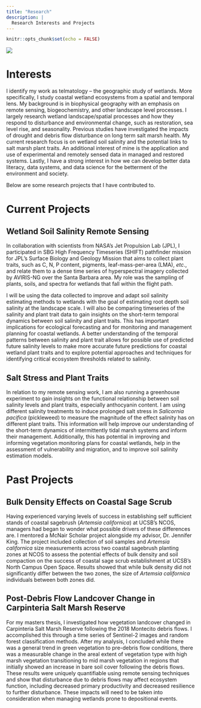 ```yaml
---
title: "Research"
description: |
  Research Interests and Projects
---
```


```r
knitr::opts_chunk$set(echo = FALSE)
```

![](images/wetland_banner.jfif)

# Interests

I identify my work as telmatology – the geographic study of wetlands. More specifically, I study coastal wetland ecosystems from a spatial and temporal lens. My background is in biophysical geography with an emphasis on remote sensing, biogeochemistry, and other landscape level processes. I largely research wetland landscape/spatial processes and how they respond to disturbance and environmental change, such as restoration, sea level rise, and seasonality. Previous studies have investigated the impacts of drought and debris flow disturbance on long term salt marsh health. My current research focus is on wetland soil salinity and the potential links to salt marsh plant traits. An additional interest of mine is the application and use of experimental and remotely sensed data in managed and restored systems. Lastly, I have a strong interest in how we can develop better data literacy, data systems, and data science for the betterment of the environment and society.

Below are some research projects that I have contributed to.

# Current Projects

## Wetland Soil Salinity Remote Sensing

In collaboration with scientists from NASA's Jet Propulsion Lab (JPL), I participated in SBG High Frequency Timeseries (SHIFT) pathfinder mission for JPL's Surface Biology and Geology Mission that aims to collect plant traits, such as C, N, P content, pigments, leaf-mass-per-area (LMA), *etc*., and relate them to a dense time series of hyperspectral imagery collected by AVIRIS-NG over the Santa Barbara area. My role was the sampling of plants, soils, and spectra for wetlands that fall within the flight path. 

I will be using the data collected to improve and adapt soil salinity estimating methods to wetlands with the goal of estimating root depth soil salinity at the landscape scale. I will also be comparing timeseries of the salinity and plant trait data to gain insights on the short-term temporal dynamics between soil salinity and plant traits. This has important implications for ecological forecasting and for monitoring and management planning for coastal wetlands. A better understanding of the temporal patterns between salinity and plant trait allows for possible use of predicted future salinity levels to make more accurate future predictions for coastal wetland plant traits and to explore potential approaches and techniques for identifying critical ecosystem thresholds related to salinity. 

## Salt Stress and Plant Traits

In relation to my remote sensing work, I am also running a greenhouse experiment to gain insights on the functional relationship between soil salinity levels and plant traits, especially anthocyanin content. I am using different salinity treatments to induce prolonged salt stress in *Salicornia pacifica* (pickleweed) to measure the magnitude of the effect salinity has on different plant traits. This information will help improve our understanding of the short-term dynamics of intermittently tidal marsh systems and inform their management. Additionally, this has potential in improving and informing vegetation monitoring plans for coastal wetlands, help in the assessment of vulnerability and migration, and to improve soil salinity estimation models.

# Past Projects

## Bulk Density Effects on Coastal Sage Scrub

Having experienced varying levels of success in establishing self sufficient stands of coastal sagebrush (*Artemsia californica*) at UCSB's NCOS, managers had began to wonder what possible drivers of these differences are. I mentored a McNair Scholar project alongside my advisor, Dr. Jennifer King. The project included collection of soil samples and *Artemsia californica* size measurements across two coastal sagebrush planting zones at NCOS to assess the potential effects of bulk density and soil compaction on the success of coastal sage scrub establishment at UCSB's North Campus Open Space. Results showed that while bulk density did not significantly differ between the two zones, the size of *Artemsia californica* individuals between both zones did. 

## Post-Debris Flow Landcover Change in Carpinteria Salt Marsh Reserve 

For my masters thesis, I investigated how vegetation landcover changed in Carpinteria Salt Marsh Reserve following the 2018 Montecito debris flows. I accomplished this through a time series of Sentinel-2 images and random forest classification methods. After my analysis, I concluded while there was a general trend in green vegetation to pre-debris flow conditions, there was a measurable change in the areal extent of vegetation type with high marsh vegetation transitioning to mid marsh vegetation in regions that initially showed an increase in bare soil cover following the debris flows. These results were uniquely quantifiable using remote sensing techniques and show that disturbance due to debris flows may affect ecosystem function, including decreased primary productivity and decreased resilience to further disturbance. These impacts will need to be taken into consideration when managing wetlands prone to depositional events.